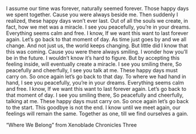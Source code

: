 I assume our time was forever, naturally seemed forever. Those happy days we spent together. Cause you were always beside me. Then suddenly I realized, these happy days won’t ever last. Out of all the souls we create, in fact, how we met was a miracle. I see you peacefully, you’re in your dreams. Everything seems calm and free. I know, If we want this want to last forever again. Let’s go back to that moment of day. As time just goes by and we all change. And not just us, the world keeps changing. But little did I know that this was coming. Cause you were there always smiling. I wonder how you’ll be in the future. I wouldn’t know it’s hard to figure. But by accepting this feeling inside, will eventually create a miracle. I see you smiling there, So peacefully and cheerfully, I see you talk at me. These happy days must carry on. So once again let’s go back to that day. To where we had hand in hand, I see you peacefully, you’re in your dreams. Everything seems calm and free. I know, If we want this want to last forever again. Let’s go back to that moment of day. I see you smiling there, So peacefully and cheerfully, talking at me. These happy days must carry on. So once again let’s go back to the start. This goodbye is not the end. I know until we meet again, our feelings will remain the same. Together as one, till we find ourselves a gain.

"Where We Belong" from Xenoblade Chronicles Three

